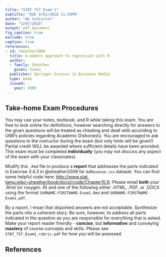 ```yaml
---
title: "STAT 757 Exam 1"
subtitle: "DUE 4/01/2018 11:59PM"
author: "AG Schissler"
date: "3/07/2018"
output: pdf_document
fig_caption: true
exclude: true
caption: true
references:
- id: sheather2009
  title: A modern approach to regression with R
  author:
  - family: Sheather
    given: Simon
  publisher: Springer Science \& Business Media
  type: book
  issued:
    year: 2009
---
```


## Take-home Exam Procedures

You may use your notes, textbook, and R while taking this exam. You are free to look online for definitions, however searching directly for answers to the given questions will be treated as cheating and dealt with according to UNR’s policies regarding Academic Dishonesty. You are encouraged to ask questions to the instructor during the exam (but only hints will be given!) Partial credit WILL be awarded where sufficient details have been provided. This exam must be completed **individually** (you may not discuss any aspect of the exam with your classmates).

Modify this `.Rmd` file to produce a **report** that addresses the parts indicated in Exercise 3.4.3 in @sheather2009 for `AdRevenue.csv` dataset. You can find some helpful code here: [http://www.stat.
tamu.edu/~sheather/book/docs/rcode/Chapter10.R](http://www.stat.tamu.edu/~sheather/book/docs/rcode/Chapter3NewMarch2011.R). Please email **both** your .Rmd (or roxygen .R) and one of the following either .HTML, .PDF, or .DOCX using the format `SURNAME-FIRSTNAME-Exam1.Rmd` and `SURNAME-FIRSTNAME-Exam1.pdf`.

By a *report*, I mean that disjointed answers are not acceptable. Synthesize the parts into a coherent story. Be sure, however, to address all parts indicated in the question as you are responsible for everything that is asked. Make your report reader friendly - **concise**, but **informative** and conveying **mastery** of course concepts and skills. Please see `STAT_757_Exam1_rubric.pdf` for how you will be assessed.

## References
